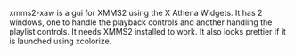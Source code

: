 {{Client| image=Client-xmms2-xaw.png |name=xmms2-xaw| author=Julien Charles| website=[https://sourceforge.net/projects/xmms2-xaw/]| version=0.6| devlanguage=C| ui=Xaw}}
xmms2-xaw is a gui for XMMS2 using the X Athena Widgets. It has 2 windows, one to handle the playback controls and another handling the playlist controls. It needs XMMS2 installed to work. It also looks prettier if it is launched using xcolorize.